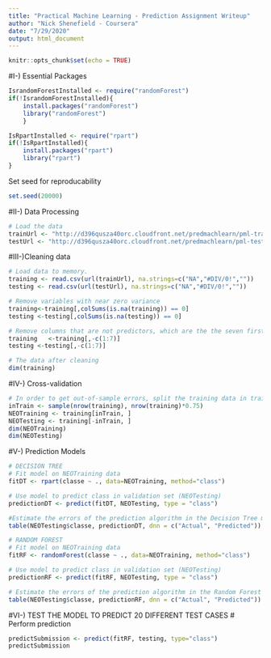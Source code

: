 ---
title: "Practical Machine Learning - Prediction Assignment Writeup"
author: "Nick Shenefield - Coursera"
date: "7/29/2020"
output: html_document
---

```{r setup, include=FALSE}
knitr::opts_chunk$set(echo = TRUE)
```

#I-) Essential Packages
```{r}
IsrandomForestInstalled <- require("randomForest")
if(!IsrandomForestInstalled){
    install.packages("randomForest")
    library("randomForest")
    }

IsRpartInstalled <- require("rpart")        
if(!IsRpartInstalled){
    install.packages("rpart")
    library("rpart")
}
```

Set seed for reproducability
```{r}
set.seed(20000)
```

#II-) Data Processing
```{r}
# Load the data
trainUrl <- "http://d396qusza40orc.cloudfront.net/predmachlearn/pml-training.csv"   
testUrl <- "http://d396qusza40orc.cloudfront.net/predmachlearn/pml-testing.csv"
```

#III-)Cleaning data 
```{r}
# Load data to memory.
training <- read.csv(url(trainUrl), na.strings=c("NA","#DIV/0!",""))  
testing <- read.csv(url(testUrl), na.strings=c("NA","#DIV/0!",""))

# Remove variables with near zero variance
training<-training[,colSums(is.na(training)) == 0]
testing <-testing[,colSums(is.na(testing)) == 0]

# Remove columns that are not predictors, which are the the seven first columns
training   <-training[,-c(1:7)]
testing <-testing[,-c(1:7)]

# The data after cleaning
dim(training)
```

#IV-) Cross-validation
```{r}
# In order to get out-of-sample errors, split the training data in training (75%) and testing (25%) data) subsets:
inTrain <- sample(nrow(training), nrow(training)*0.75)    
NEOTraining <- training[inTrain, ]
NEOTesting <- training[-inTrain, ]  
dim(NEOTraining)
dim(NEOTesting)
```

#V-) Prediction Models
```{r}
# DECISION TREE
# Fit model on NEOTraining data
fitDT <- rpart(classe ~ ., data=NEOTraining, method="class")

# Use model to predict class in validation set (NEOTesting)
predictionDT <- predict(fitDT, NEOTesting, type = "class")

#Estimate the errors of the prediction algorithm in the Decision Tree model
table(NEOTesting$classe, predictionDT, dnn = c("Actual", "Predicted"))

# RANDOM FOREST
# Fit model on NEOTraining data
fitRF <- randomForest(classe ~ ., data=NEOTraining, method="class")

# Use model to predict class in validation set (NEOTesting)
predictionRF <- predict(fitRF, NEOTesting, type = "class")

# Estimate the errors of the prediction algorithm in the Random Forest
table(NEOTesting$classe, predictionRF, dnn = c("Actual", "Predicted"))
```

#VI-) TEST THE MODEL TO PREDICT 20 DIFFERENT TEST CASES
# Perform prediction
```{r}
predictSubmission <- predict(fitRF, testing, type="class")
predictSubmission
```